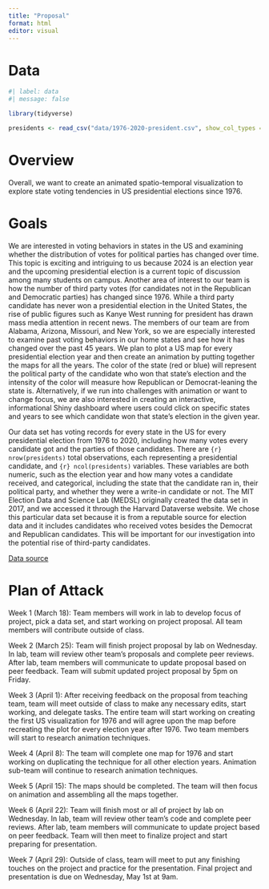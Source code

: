```yaml
---
title: "Proposal"
format: html
editor: visual
---
```


# Data

```r
#| label: data
#| message: false

library(tidyverse)

presidents <- read_csv("data/1976-2020-president.csv", show_col_types = FALSE)

```

# Overview

Overall, we want to create an animated spatio-temporal visualization to explore state voting tendencies in US presidential elections since 1976.

# Goals

We are interested in voting behaviors in states in the US and examining whether the distribution of votes for political parties has changed over time. This topic is exciting and intriguing to us because 2024 is an election year and the upcoming presidential election is a current topic of discussion among many students on campus. Another area of interest to our team is how the number of third party votes (for candidates not in the Republican and Democratic parties) has changed since 1976. While a third party candidate has never won a presidential election in the United States, the rise of public figures such as Kanye West running for president has drawn mass media attention in recent news. The members of our team are from Alabama, Arizona, Missouri, and New York, so we are especially interested to examine past voting behaviors in our home states and see how it has changed over the past 45 years. We plan to plot a US map for every presidential election year and then create an animation by putting together the maps for all the years. The color of the state (red or blue) will represent the political party of the candidate who won that state's election and the intensity of the color will measure how Republican or Democrat-leaning the state is. Alternatively, if we run into challenges with animation or want to change focus, we are also interested in creating an interactive, informational Shiny dashboard where users could click on specific states and years to see which candidate won that state's election in the given year.

Our data set has voting records for every state in the US for every presidential election from 1976 to 2020, including how many votes every candidate got and the parties of those candidates. There are `{r} nrow(presidents)` total observations, each representing a presidential candidate, and `{r} ncol(presidents)` variables. These variables are both numeric, such as the election year and how many votes a candidate received, and categorical, including the state that the candidate ran in, their political party, and whether they were a write-in candidate or not. The MIT Election Data and Science Lab (MEDSL) originally created the data set in 2017, and we accessed it through the Harvard Dataverse website. We chose this particular data set because it is from a reputable source for election data and it includes candidates who received votes besides the Democrat and Republican candidates. This will be important for our investigation into the potential rise of third-party candidates.

[Data source](https://dataverse.harvard.edu/dataset.xhtml?persistentId=doi:10.7910/DVN/42MVDX)

# Plan of Attack

Week 1 (March 18): Team members will work in lab to develop focus of project, pick a data set, and start working on project proposal. All team members will contribute outside of class. 

Week 2 (March 25): Team will finish project proposal by lab on Wednesday. In lab, team will review other team's proposals and complete peer reviews. After lab, team members will communicate to update proposal based on peer feedback. Team will submit updated project proposal by 5pm on Friday. 

Week 3 (April 1): After receiving feedback on the proposal from teaching team, team will meet outside of class to make any necessary edits, start working, and delegate tasks. The entire team will start working on creating the first US visualization for 1976 and will agree upon the map before recreating the plot for every election year after 1976. Two team members will start to research animation techniques. 

Week 4 (April 8): The team will complete one map for 1976 and start working on duplicating the technique for all other election years. Animation sub-team will continue to research animation techniques. 

Week 5 (April 15): The maps should be completed. The team will then focus on animation and assembling all the maps together.

Week 6 (April 22): Team will finish most or all of project by lab on Wednesday. In lab, team will review other team's code and complete peer reviews. After lab, team members will communicate to update project based on peer feedback. Team will then meet to finalize project and start preparing for presentation. 

Week 7 (April 29): Outside of class, team will meet to put any finishing touches on the project and practice for the presentation. Final project and presentation is due on Wednesday, May 1st at 9am. 
